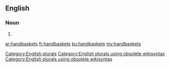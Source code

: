 ==English==

===Noun===
{{head|en}}

# {{plural of|handbasket}}

[[Category:English plurals]][[Category:English plurals using obsolete wikisyntax]][[Category:English plurals using obsolete wikisyntax]]

[[ar:handbaskets]]
[[fr:handbaskets]]
[[ku:handbaskets]]
[[my:handbaskets]]